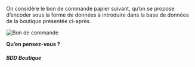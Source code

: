 
On considère le bon de commande papier suivant, qu’on se propose d’encoder sous la forme de données à introduire dans la base de données de la boutique présentée ci-après.

![Bon de commande](10-td1-concepts-01-bon-de-commande.svg)

**Qu’en pensez-vous ?**


##### BDD Boutique


<DBecommerce />
